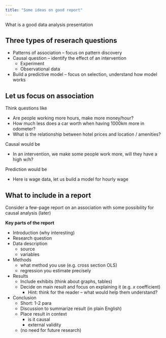 ```yaml
---
title: "Some ideas on good report"
---
```


What is a good data analysis presentation

## Three types of reserach questions

* Patterns of association -- focus on pattern discovery
* Causal question -- identify the effect of an intervention
	* Experiment
	* Observational data
* Build a predictive model -- focus on selection, understand how model works

## Let us focus on association 

Think questions like

* Are people working more hours, make more money/hour?
* How much less does a car worth when having 1000km more in odometer?
* What is the relationship between hotel prices and location / amenities? 

Causal would be

* In an intervention, we make some people work more, will they have a high w/h?

Prediction would be

* Here is wage data, let us build a model for hourly wage

## What to include in a report

Consider a few-page report on an association with some possibility for causal analysis (later)

**Key parts of the report**

* Introduction (why interesting)
* Research question 
* Data description
	* source
	* variables
 * Methods
 	* what method you use (e.g. cross section OLS)
 	* regression you estimate precisely
 * Results
 	* Include exhibits (think about graphs, tables)
 	* Decide on main result and focus on explaining it (e.g. $x$ coefficient)
 	  * Hint: think for the reader -- what would help them understand?
  
* Conclusion
  * Short: 1-2 para
  * Discussion to summarize result (in plain English)
  * Place result in context
    * is it causal
    * external validity
  * (no need for future research)
